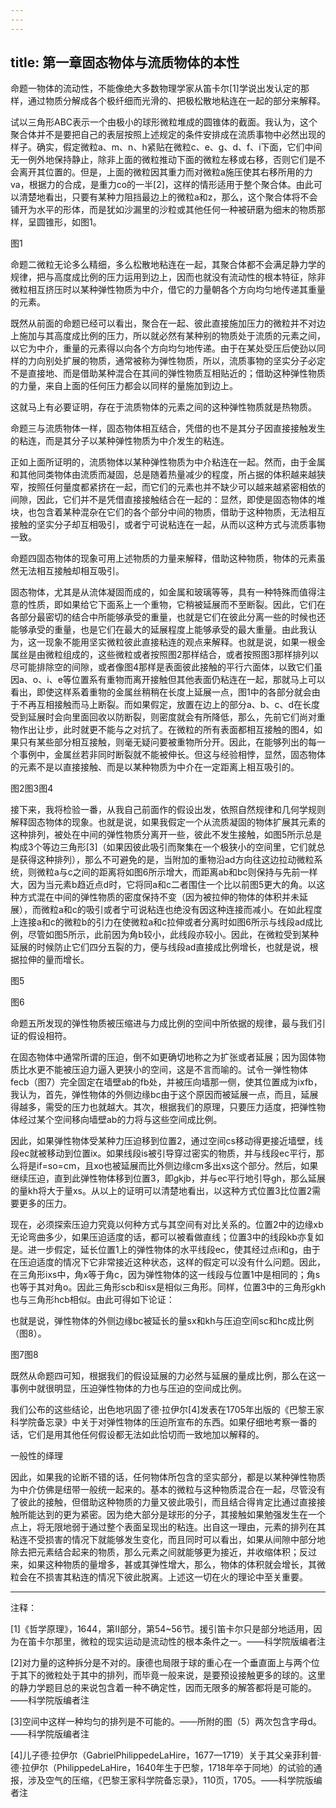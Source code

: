 ```yaml
---
---
---
```

title: 第一章固态物体与流质物体的本性
---




命题一物体的流动性，不能像绝大多数物理学家从笛卡尔[1]学说出发认定的那样，通过物质分解成各个极纤细而光滑的、把极松散地粘连在一起的部分来解释。

试以三角形ABC表示一个由极小的球形微粒堆成的圆锥体的截面。我认为，这个聚合体并不是要把自己的表层按照上述规定的条件安排成在流质事物中必然出现的样子。确实，假定微粒a、m、n、h紧贴在微粒c、e、g、d、f、i下面，它们中间无一例外地保持静止，除非上面的微粒推动下面的微粒左移或右移，否则它们是不会离开其位置的。但是，上面的微粒因其重力而对微粒a施压使其右移所用的力va，根据力的合成，是重力co的一半[2]，这样的情形适用于整个聚合体。由此可以清楚地看出，只要有某种力阻挡最边上的微粒a和z，那么，这个聚合体将不会铺开为水平的形体，而是犹如沙漏里的沙粒或其他任何一种被研磨为细末的物质那样，呈圆锥形，如图1。

图1



命题二微粒无论多么精细，多么松散地粘连在一起，其聚合体都不会满足静力学的规律，把与高度成比例的压力运用到边上，因而也就没有流动性的根本特征，除非微粒相互挤压时以某种弹性物质为中介，借它的力量朝各个方向均匀地传递其重量的元素。

既然从前面的命题已经可以看出，聚合在一起、彼此直接施加压力的微粒并不对边上施加与其高度成比例的压力，所以就必然有某种别的物质处于流质的元素之间，以它为中介，重量的元素得以向各个方向均匀地传递。由于在某处受压后使劲以同样的力向别处扩展的物质，通常被称为弹性物质，所以，流质事物的坚实分子必定不是直接地、而是借助某种混合在其间的弹性物质互相贴近的；借助这种弹性物质的力量，来自上面的任何压力都会以同样的量施加到边上。

这就马上有必要证明，存在于流质物体的元素之间的这种弹性物质就是热物质。

命题三与流质物体一样，固态物体相互结合，凭借的也不是其分子因直接接触发生的粘连，而是其分子以某种弹性物质为中介发生的粘连。

正如上面所证明的，流质物体以某种弹性物质为中介粘连在一起。然而，由于金属和其他同类物体由流质而凝固，总是随着热量减少的程度，所占据的体积越来越狭窄，按照任何量度都紧挤在一起，而它们的元素也并不缺少可以越来越紧密相依的间隙，因此，它们并不是凭借直接接触结合在一起的：显然，即使是固态物体的堆块，也包含着某种混杂在它们的各个部分中间的物质，借助于这种物质，无法相互接触的坚实分子却互相吸引，或者宁可说粘连在一起，从而以这种方式与流质事物一致。

命题四固态物体的现象可用上述物质的力量来解释，借助这种物质，物体的元素虽然无法相互接触却相互吸引。

固态物体，尤其是从流体凝固而成的，如金属和玻璃等等，具有一种特殊而值得注意的性质，即如果给它下面系上一个重物，它稍被延展而不至断裂。因此，它们在各部分最密切的结合中所能够承受的重量，也就是它们在彼此分离一些的时候也还能够承受的重量，也是它们在最大的延展程度上能够承受的最大重量。由此我认为，这一现象不能用坚实微粒彼此直接粘连的观点来解释。也就是说，如果一根金属丝是由微粒组成的，这些微粒或者按照图2那样结合，或者按照图3那样排列以尽可能排除空的间隙，或者像图4那样是表面彼此接触的平行六面体，以致它们虽因a、o、i、e等位置系有重物而离开接触但其他表面仍粘连在一起，那就马上可以看出，即使这样系着重物的金属丝稍稍在长度上延展一点，图1中的各部分就会由于不再互相接触而马上断裂。而如果假定，放置在边上的部分a、b、c、d在长度受到延展时会向里面回收以防断裂，则密度就会有所降低，那么，先前它们尚对重物作出让步，此时就更不能与之对抗了。在微粒的所有表面都相互接触的图4，如果只有某些部分相互接触，则毫无疑问要被重物所分开。因此，在能够列出的每一个事例中，金属丝若非同时断裂就不能被伸长。但这与经验相悖，显然，固态物体的元素不是以直接接触、而是以某种物质为中介在一定距离上相互吸引的。

图2图3图4



接下来，我将检验一番，从我自己前面作的假设出发，依照自然规律和几何学规则解释固态物体的现象。也就是说，如果我假定一个从流质凝固的物体扩展其元素的这种排列，被处在中间的弹性物质分离开一些，彼此不发生接触，如图5所示总是构成3个等边三角形[3]（如果因彼此吸引而聚集在一个极狭小的空间里，它们就总是获得这种排列），那么不可避免的是，当附加的重物沿ad方向往这边拉动微粒系统，则微粒a与c之间的距离将如图6所示增大，而距离ab和bc则保持与先前一样大，因为当元素b趋近点d时，它将同a和c二者围住一个比以前图5更大的角。以这种方式混在中间的弹性物质的密度保持不变（因为被拉伸的物体的体积并未延展），而微粒a和c的吸引或者宁可说粘连也绝没有因这种连接而减小。在如此程度上连接a和c的微粒b的引力在使微粒a和c拉伸或者分离时如图6所示与线段ad成比例，尽管如图5所示，此前因为角b较小，此线段亦较小。因此，在微粒受到某种延展的时候防止它们四分五裂的力，便与线段ad直接成比例增长，也就是说，根据拉伸的量而增长。

图5



图6



命题五所发现的弹性物质被压缩进与力成比例的空间中所依据的规律，最与我们引证的假设相符。

在固态物体中通常所谓的压迫，倒不如更确切地称之为扩张或者延展；因为固体物质比水更不能被压迫力逼入更狭小的空间，这是不言而喻的。试令一弹性物体fecb（图7）完全固定在墙壁ab的fb处，并被压向墙那一侧，使其位置成为ixfb，我认为，首先，弹性物体的外侧边缘bc由于这个原因而被延展一点，而且，延展得越多，需受的压力也就越大。其次，根据我们的原理，只要压力适度，把弹性物体经过某个空间移向墙壁ab的力将与这些空间成比例。

因此，如果弹性物体受某种力压迫移到位置2，通过空间cs移动得更接近墙壁，线段ec就被移动到位置ix。如果线段is被引导穿过密实的物质，并与线段ec平行，那么将是if=so=cm，且xo也被延展而比外侧边缘cm多出xs这个部分。然后，如果继续压迫，直到此弹性物体移到位置3，即gkjb，并与ec平行地引导gh，那么延展的量kh将大于量xs。从以上的证明可以清楚地看出，以这种方式位置3比位置2需要更多的压力。

现在，必须探索压迫力究竟以何种方式与其空间有对比关系的。位置2中的边缘xb无论弯曲多少，如果压迫适度的话，都可以被看做直线；位置3中的线段kb亦复如是。进一步假定，延长位置1上的弹性物体的水平线段ec，使其经过点i和g，由于在压迫适度的情况下它非常接近这种状态，这样的假定可以没有什么问题。因此，在三角形ixs中，角x等于角c，因为弹性物体的这一线段与位置1中是相同的；角s也等于其对角o。因此三角形scb和isx是相似三角形。同样，位置3中的三角形gkh也与三角形hcb相似。由此可得如下论证：



也就是说，弹性物体的外侧边缘bc被延长的量sx和kh与压迫空间sc和hc成比例（图8）。

图7图8



既然从命题四可知，根据我们的假设延展的力必然与延展的量成比例，那么在这一事例中就很明显，压迫弹性物体的力也与压迫的空间成比例。

我们公布的这些结论，出色地巩固了德·拉伊尔[4]发表在1705年出版的《巴黎王家科学院备忘录》中关于对弹性物体的压迫所宣布的东西。如果仔细地考察一番的话，它们是用其他任何假设都无法如此恰切而一致地加以解释的。





一般性的绎理


因此，如果我的论断不错的话，任何物体所包含的坚实部分，都是以某种弹性物质为中介仿佛是纽带一般统一起来的。基本的微粒与这种物质混合在一起，尽管没有了彼此的接触，但借助这种物质的力量又彼此吸引，而且结合得肯定比通过直接接触所能达到的更为紧密。因为绝大部分是球形的分子，其接触如果勉强发生在一个点上，将无限地弱于通过整个表面呈现出的粘连。出自这一理由，元素的排列在其粘连不受损害的情况下就能够发生变化，而且同时可以看出，如果从间隙中部分地除去把元素结合起来的物质，那么元素之间就能够更为接近，并收缩体积；反过来，如果这种物质的量增多，甚或其弹性增大，那么，物体的体积就会增长，其微粒会在不损害其粘连的情况下彼此脱离。上述这一切在火的理论中至关重要。



***



注释：

[1]《哲学原理》，1644，第II部分，第54~56节。援引笛卡尔只是部分地适用，因为在笛卡尔那里，微粒的现实运动是流动性的根本条件之一。——科学院版编者注

[2]对力量的这种拆分是不对的。康德也局限于球的重心在一个垂直面上与两个位于其下的微粒处于其中的排列，而毕竟一般来说，是要预设接触更多的球的。这里的静力学题目总的来说包含着一种不确定性，因而无限多的解答都将是可能的。——科学院版编者注

[3]空间中这样一种均匀的排列是不可能的。——所附的图（5）两次包含字母d。——科学院版编者注

[4]儿子德·拉伊尔（GabrielPhilippedeLaHire，1677—1719）关于其父亲菲利普·德·拉伊尔（PhilippedeLaHire，1640年生于巴黎，1718年卒于同地）的试验的通报，涉及空气的压缩，《巴黎王家科学院备忘录》，110页，1705。——科学院版编者注